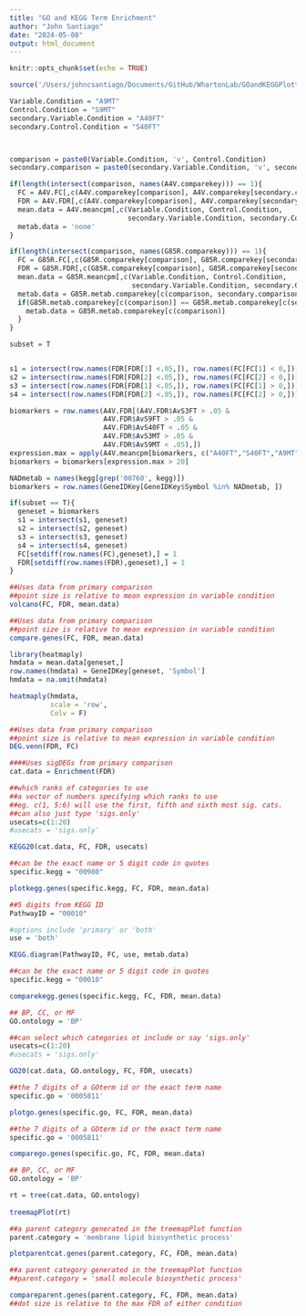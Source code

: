 ```yaml
---
title: "GO and KEGG Term Enrichment"
author: "John Santiago"
date: "2024-05-08"
output: html_document
---
```


```r
knitr::opts_chunk$set(echo = TRUE)
```

```r

source('/Users/johncsantiago/Documents/GitHub/WhartonLab/GOandKEGGPlottingFunctions.R')

```


```r

Variable.Condition = "A9MT" 
Control.Condition = "S9MT"
secondary.Variable.Condition = "A40FT"
secondary.Control.Condition = "S40FT"



comparison = paste0(Variable.Condition, 'v', Control.Condition)
secondary.comparison = paste0(secondary.Variable.Condition, 'v', secondary.Control.Condition)

if(length(intersect(comparison, names(A4V.comparekey))) == 1){
  FC = A4V.FC[,c(A4V.comparekey[comparison], A4V.comparekey[secondary.comparison])]
  FDR = A4V.FDR[,c(A4V.comparekey[comparison], A4V.comparekey[secondary.comparison])]
  mean.data = A4V.meancpm[,c(Variable.Condition, Control.Condition, 
                             secondary.Variable.Condition, secondary.Control.Condition)]
  metab.data = 'none'
}

if(length(intersect(comparison, names(G85R.comparekey))) == 1){
  FC = G85R.FC[,c(G85R.comparekey[comparison], G85R.comparekey[secondary.comparison])]
  FDR = G85R.FDR[,c(G85R.comparekey[comparison], G85R.comparekey[secondary.comparison])]
  mean.data = G85R.meancpm[,c(Variable.Condition, Control.Condition, 
                              secondary.Variable.Condition, secondary.Control.Condition)]
  metab.data = G85R.metab.comparekey[c(comparison, secondary.comparison)]
  if(G85R.metab.comparekey[c(comparison)] == G85R.metab.comparekey[c(secondary.comparison)]){
    metab.data = G85R.metab.comparekey[c(comparison)]
  }
}

subset = T


s1 = intersect(row.names(FDR[FDR[1] <.05,]), row.names(FC[FC[1] < 0,]))
s2 = intersect(row.names(FDR[FDR[2] <.05,]), row.names(FC[FC[2] < 0,]))
s3 = intersect(row.names(FDR[FDR[1] <.05,]), row.names(FC[FC[1] > 0,]))
s4 = intersect(row.names(FDR[FDR[2] <.05,]), row.names(FC[FC[2] > 0,]))

biomarkers = row.names(A4V.FDR[(A4V.FDR$AvS3FT > .05 &
                       A4V.FDR$AvS9FT > .05 &
                       A4V.FDR$AvS40FT < .05 &
                       A4V.FDR$AvS3MT > .05 &
                       A4V.FDR$AvS9MT < .05),])
expression.max = apply(A4V.meancpm[biomarkers, c("A40FT","S40FT","A9MT","S9MT")], MARGIN = 1, max)[biomarkers]
biomarkers = biomarkers[expression.max > 20]

NADmetab = names(kegg[grep('00760', kegg)])
biomarkers = row.names(GeneIDKey[GeneIDKey$Symbol %in% NADmetab, ])

if(subset == T){
  geneset = biomarkers
  s1 = intersect(s1, geneset)
  s2 = intersect(s2, geneset)
  s3 = intersect(s3, geneset)
  s4 = intersect(s4, geneset)
  FC[setdiff(row.names(FC),geneset),] = 1 
  FDR[setdiff(row.names(FDR),geneset),] = 1 
}

```


```r

##Uses data from primary comparison
##point size is relative to mean expression in variable condition
volcano(FC, FDR, mean.data)

```


```r

##Uses data from primary comparison
##point size is relative to mean expression in variable condition
compare.genes(FC, FDR, mean.data)

```


```r
library(heatmaply)
hmdata = mean.data[geneset,]
row.names(hmdata) = GeneIDKey[geneset, 'Symbol']
hmdata = na.omit(hmdata)

heatmaply(hmdata,
          scale = 'row',
          Colv = F)

```


```r

##Uses data from primary comparison
##point size is relative to mean expression in variable condition
DEG.venn(FDR, FC)

```

```r

####Uses sigDEGs from primary comparison
cat.data = Enrichment(FDR)

```


```r


##which ranks of categories to use
##a vector of numbers specifying which ranks to use
##eg. c(1, 5:6) will use the first, fifth and sixth most sig. cats.
##can also just type 'sigs.only' 
usecats=c(1:20)
#usecats = 'sigs.only'  

KEGG20(cat.data, FC, FDR, usecats)

```


```r

##can be the exact name or 5 digit code in quotes
specific.kegg = "00980"

plotkegg.genes(specific.kegg, FC, FDR, mean.data)

```


```r

##5 digits from KEGG ID
PathwayID = "00010"

#options include 'primary' or 'both'
use = 'both'

KEGG.diagram(PathwayID, FC, use, metab.data)

```


```r

##can be the exact name or 5 digit code in quotes
specific.kegg = "00010"

comparekegg.genes(specific.kegg, FC, FDR, mean.data)

```


```r

## BP, CC, or MF
GO.ontology = 'BP'

##can select which categories ot include or say 'sigs.only'
usecats=c(1:20)
#usecats = 'sigs.only'

GO20(cat.data, GO.ontology, FC, FDR, usecats)

```


```r

##the 7 digits of a GOterm id or the exact term name
specific.go = '0005811'

plotgo.genes(specific.go, FC, FDR, mean.data)

```


```r

##the 7 digits of a GOterm id or the exact term name
specific.go = '0005811'

comparego.genes(specific.go, FC, FDR, mean.data)

```


```r


## BP, CC, or MF
GO.ontology = 'BP'

rt = tree(cat.data, GO.ontology)
  
treemapPlot(rt)

```


```r

##a parent category generated in the treemapPlot function
parent.category = 'membrane lipid biosynthetic process'

plotparentcat.genes(parent.category, FC, FDR, mean.data)

```


```r

##a parent category generated in the treemapPlot function
##parent.category = 'small molecule biosynthetic process'

compareparent.genes(parent.category, FC, FDR, mean.data)
##dot size is relative to the max FDR of either condition


```  









